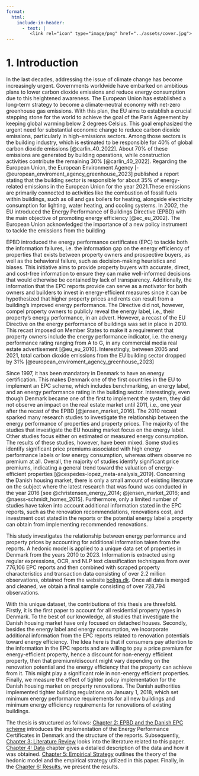 ```yaml
---
format:
  html:
    include-in-header:
      - text: |
         <link rel="icon" type="image/png" href="../assets/cover.jpg">
---
```


# 1. Introduction {.unnumbered}

::: paratext
In the last decades, addressing the issue of climate change has become increasingly urgent. Governments worldwide have embarked on ambitious plans to lower carbon dioxide emissions and reduce energy consumption due to this heightened awareness. The European Union has established a long-term strategy to become a climate-neutral economy with net-zero greenhouse gas emissions. With this plan, the EU aims to establish a crucial stepping stone for the world to achieve the goal of the Paris Agreement by keeping global warming below 2 degrees Celsius. This goal emphasized the urgent need for substantial economic change to reduce carbon dioxide emissions, particularly in high-emissions sectors. Among those sectors is the building industry, which is estimated to be responsible for 40% of global carbon dioxide emissions [@carlin_40_2022]. About 70% of these emissions are generated by building operations, while construction activities contribute the remaining 30% [@carlin_40_2022]. Regarding the European Union, the European Environment Agency [-@european_enviroment_agency_greenhouse_2023] published a report stating that the building sector is responsible for about 35% of energy-related emissions in the European Union for the year 2021.These emissions are primarily connected to activities like the combustion of fossil fuels within buildings, such as oil and gas boilers for heating, alongside electricity consumption for lighting, water heating, and cooling systems. In 2002, the EU introduced the Energy Performance of Buildings Directive (EPBD) with the main objective of promoting energy efficiency [@ec_eu_2002]. The European Union acknowledged the importance of a new policy instrument to tackle the emissions from the building

EPBD introduced the energy performance certificates (EPC) to tackle both the information failures, i.e. the information gap on the energy efficiency of properties that exists between property owners and prospective buyers, as well as the behavioral failure, such as decision-making heuristics and biases. This initiative aims to provide property buyers with accurate, direct, and cost-free information to ensure they can make well-informed decisions that would otherwise be contained by lack of transparency. Additionally, the information that the EPC reports provide can serve as a motivator for both owners and builders to invest in energy-efficient measures since it can be hypothesized that higher property prices and rents can result from a building's improved energy performance. The Directive did not, however, compel property owners to publicly reveal the energy label, i.e., their property's energy performance, in an advert. However, a recast of the EU Directive on the energy performance of buildings was set in place in 2010. This recast imposed on Member States to make it a requirement that property owners include the energy performance indicator, i.e. the energy performance rating ranging from A to G, in any commercial media real estate advertisement [@eu_eu_2010]. Interestingly, between 2005 and 2021, total carbon dioxide emissions from the EU building sector dropped by 31% [@european_enviroment_agency_greenhouse_2023]

Since 1997, it has been mandatory in Denmark to have an energy certification. This makes Denmark one of the first countries in the EU to implement an EPC scheme, which includes benchmarking, an energy label, and an energy performance rating in the building sector. Interestingly, even though Denmark became one of the first to implement the system, they did not observe an impact on the real estate market until 2011, i.e., one year after the recast of the EPBD [@jensen_market_2016]. The 2010 recast sparked many research studies to investigate the relationship between the energy performance of properties and property prices. The majority of the studies that investigate the EU housing market focus on the energy label. Other studies focus either on estimated or measured energy consumption. The results of these studies, however, have been mixed. Some studies identify significant price premiums associated with high energy performance labels or low energy consumption, whereas others observe no premium at all. Overall, the majority of studies identify significant price premiums, indicating a general trend toward the valuation of energy-efficient properties [@cespedes-lopez_meta-analysis_2019]. Concerning the Danish housing market, there is only a small amount of existing literature on the subject where the latest research that was found was conducted in the year 2016 [see @christensen_energy_2014; @jensen_market_2016; and @naess-schmidt_homes_2015]. Furthermore, only a limited number of studies have taken into account additional information stated in the EPC reports, such as the renovation recommendations, renovations cost, and investment cost stated in the reports or the potential energy label a property can obtain from implementing recommended renovations.

This study investigates the relationship between energy performance and property prices by accounting for additional information taken from the reports. A hedonic model is applied to a unique data set of properties in Denmark from the years 2010 to 2023. Information is extracted using regular expressions, OCR, and NLP text classification techniques from over 776,106 EPC reports and then combined with scraped property characteristics and transaction data consisting of over 2.2 million observations, obtained from the website [boliga.dk](https://www.boliga.dk/). Once all data is merged and cleaned, we obtain a final sample consisting of over 728,794 observations.

With this unique dataset, the contributions of this thesis are threefold. Firstly, it is the first paper to account for all residential property types in Denmark. To the best of our knowledge, all studies that investigate the Danish housing market have only focused on detached houses. Secondly, besides the energy label and energy consumption, we incorporate additional information from the EPC reports related to renovation potentials toward energy efficiency. The Idea here is that if consumers pay attention to the information in the EPC reports and are willing to pay a price premium for energy-efficient property, hence a discount for non-energy efficient property, then that premium/discount might vary depending on the renovation potential and the energy efficiency that the property can achieve from it. This might play a significant role in non-energy efficient properties. Finally, we measure the effect of tighter policy implementation for the Danish housing market on property renovations. The Danish authorities implemented tighter building regulations on January 1, 2018, which set minimum energy performance requirements for all new buildings and minimum energy efficiency requirements for renovations of existing buildings.

The thesis is structured as follows: [Chapter 2: EPBD and the Danish EPC scheme](epbd_and_danish_EPC_scheme.qmd) introduces the implementation of the Energy Performance Certificates in Denmark and the structure of the reports. Subsequently, [Chapter 3: Literature Review](literature_review.qmd) looks into the literature related to this paper. [Chapter 4: Data](data/data_housing.qmd) chapter gives a detailed description of the data and how it was obtained. [Chapter 5: Empirical Strategy](empirical_strategy/empirical_strategy_EstimationStrategy.qmd) outlines the theory of the hedonic model and the empirical strategy utilized in this paper. Finally, in the [Chapter 6: Results](results.qmd), we present the results.
:::
